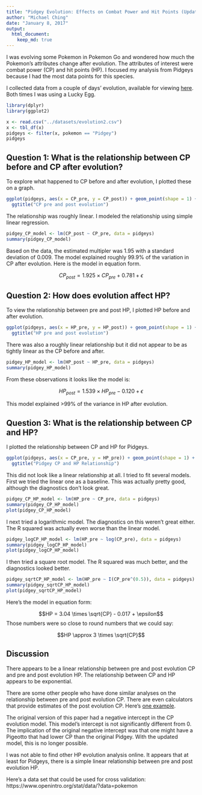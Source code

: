 ```yaml
---
title: "Pidgey Evolution: Effects on Combat Power and Hit Points (Updated)"
author: "Michael Ching"
date: "January 8, 2017"
output: 
  html_document:
    keep_md: true
---
```

I was evolving some Pokemon in Pokemon Go and wondered how much the Pokemon's attributes change after evolution. The attributes of interest were combat power (CP) and hit points (HP). I focused my analysis from Pidgeys because I had the most data points for this species.

I collected data from a couple of days' evolution, available for viewing [here](https://docs.google.com/spreadsheets/d/1kzYLqVn0-sA0ffGscNco9QkkC_0bce22S7pafiUs0uE/edit?usp=sharing). Both times I was using a Lucky Egg.

```r
library(dplyr)
library(ggplot2)
```
```r
x <- read.csv("../datasets/evolution2.csv")
x <- tbl_df(x)
pidgeys <- filter(x, pokemon == "Pidgey")
pidgeys
```

## Question 1: What is the relationship between CP before and CP after evolution?

To explore what happened to CP before and after evolution, I plotted these on a graph.

```r
ggplot(pidgeys, aes(x = CP_pre, y = CP_post)) + geom_point(shape = 1) + 
  ggtitle("CP pre and post evolution")
```

The relationship was roughly linear. I modeled the relationship using simple linear regression. 

```r
pidgey_CP_model <- lm(CP_post ~ CP_pre, data = pidgeys)
summary(pidgey_CP_model)
```

Based on the data, the estimated multipler was 1.95 with a standard deviation of 0.009. The model explained roughly 99.9% of the variation in CP after evolution. Here is the model in equation form.

$$ CP_{post} = 1.925 \times CP_{pre} + 0.781 + \epsilon$$

## Question 2: How does evolution affect HP?

To view the relationship between pre and post HP, I plotted HP before and after evolution. 
```r
ggplot(pidgeys, aes(x = HP_pre, y = HP_post)) + geom_point(shape = 1) + 
  ggtitle("HP pre and post evolution")
```

There was also a roughly linear relationship but it did not appear to be as tightly linear as the CP before and after.

```r
pidgey_HP_model <- lm(HP_post ~ HP_pre, data = pidgeys)
summary(pidgey_HP_model)
```

From these observations it looks like the model is:

$$HP_{post} = 1.539 \times HP_{pre} -0.120 + \epsilon$$

This model explained >99% of the variance in HP after evolution. 

## Question 3: What is the relationship between CP and HP?
I plotted the relationship between CP and HP for Pidgeys.

```r
ggplot(pidgeys, aes(x = CP_pre, y = HP_pre)) + geom_point(shape = 1) + 
  ggtitle("Pidgey CP and HP Relationship")
```

This did not look like a linear relationship at all. I tried to fit several models. First we tried the linear one as a baseline. This was actually pretty good, although the diagnostics don't look great.

```r
pidgey_CP_HP_model <- lm(HP_pre ~ CP_pre, data = pidgeys)
summary(pidgey_CP_HP_model)
plot(pidgey_CP_HP_model)
```

I next tried a logarithmic model. The diagnostics on this weren't great either. The R squared was actually even worse than the linear model.
```r
pidgey_logCP_HP_model <- lm(HP_pre ~ log(CP_pre), data = pidgeys)
summary(pidgey_logCP_HP_model)
plot(pidgey_logCP_HP_model)
```

I then tried a square root model. The R squared was much better, and the diagnostics looked better.
```r
pidgey_sqrtCP_HP_model <- lm(HP_pre ~ I(CP_pre^(0.5)), data = pidgeys)
summary(pidgey_sqrtCP_HP_model)
plot(pidgey_sqrtCP_HP_model)
```

Here's the model in equation form:

$$HP = 3.04 \times \sqrt{CP} - 0.017 + \epsilon$$
Those numbers were so close to round numbers that we could say:

$$HP \approx 3 \times \sqrt{CP}$$

## Discussion
There appears to be a linear relationship between pre and post evolution CP and pre and post evolution HP. The relationship between CP and HP appears to be exponential. 

There are some other people who have done similar analyses on the relationship between pre and post evolution CP. There are even calculators that provide estimates of the post evolution CP. Here's [one example](https://pogotoolkit.com/#selectedPokemon=016&combatPower=100).

The original version of this paper had a negative intercept in the CP evolution model. This model's intercept is not significantly different from 0. The implication of the original negative intercept was that one might have a Pigeotto that had lower CP than the original Pidgey. With the updated model, this is no longer possible. 

I was not able to find other HP evolution analysis online. It appears that at least for Pidgeys, there is a simple linear relationship between pre and post evolution HP.

Here's a data set that could be used for cross validation: https://www.openintro.org/stat/data/?data=pokemon

